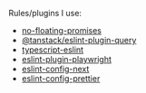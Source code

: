 

Rules/plugins I use:

- [no-floating-promises](https://typescript-eslint.io/rules/no-floating-promises/)
- [\@tanstack/eslint-plugin-query](https://tanstack.com/query/latest/docs/react/eslint/eslint-plugin-query)
- [typescript-eslint](https://typescript-eslint.io/getting-started)
- [eslint-plugin-playwright](https://github.com/playwright-community/eslint-plugin-playwright)
- [eslint-config-next](https://nextjs.org/docs/app/building-your-application/configuring/eslint#eslint-config)
- [eslint-config-prettier](https://github.com/prettier/eslint-config-prettier)